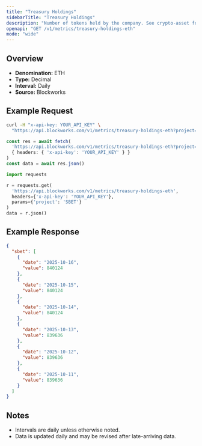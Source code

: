 ```yaml
---
title: "Treasury Holdings"
sidebarTitle: "Treasury Holdings"
description: "Number of tokens held by the company. See crypto-asset for asset indicator"
openapi: "GET /v1/metrics/treasury-holdings-eth"
mode: "wide"
---
```


## Overview

- **Denomination:** ETH
- **Type:** Decimal
- **Interval:** Daily
- **Source:** Blockworks

## Example Request

<CodeGroup>

```bash cURL
curl -H "x-api-key: YOUR_API_KEY" \
  "https://api.blockworks.com/v1/metrics/treasury-holdings-eth?project=SBET"
```

```typescript TypeScript
const res = await fetch(
  'https://api.blockworks.com/v1/metrics/treasury-holdings-eth?project=SBET',
  { headers: { 'x-api-key': 'YOUR_API_KEY' } }
)
const data = await res.json()
```

```python Python
import requests

r = requests.get(
  'https://api.blockworks.com/v1/metrics/treasury-holdings-eth',
  headers={'x-api-key': 'YOUR_API_KEY'},
  params={'project': 'SBET'}
)
data = r.json()
```

</CodeGroup>

## Example Response

```json
{
  "sbet": [
    {
      "date": "2025-10-16",
      "value": 840124
    },
    {
      "date": "2025-10-15",
      "value": 840124
    },
    {
      "date": "2025-10-14",
      "value": 840124
    },
    {
      "date": "2025-10-13",
      "value": 839636
    },
    {
      "date": "2025-10-12",
      "value": 839636
    },
    {
      "date": "2025-10-11",
      "value": 839636
    }
  ]
}
```

## Notes
- Intervals are daily unless otherwise noted.
- Data is updated daily and may be revised after late-arriving data.